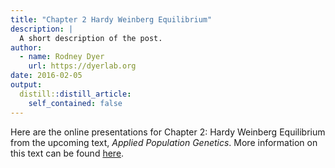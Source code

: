 ```yaml
---
title: "Chapter 2 Hardy Weinberg Equilibrium"
description: |
  A short description of the post.
author:
  - name: Rodney Dyer
    url: https://dyerlab.org
date: 2016-02-05
output:
  distill::distill_article:
    self_contained: false
---
```





Here are the online presentations for Chapter 2: Hardy Weinberg Equilibrium from the upcoming text, _Applied Population Genetics_.  More information on this text can be found [here](http://dyerlab.bio.vcu.edu/applied-population-genetics/).

<!--more-->
 
 
 
